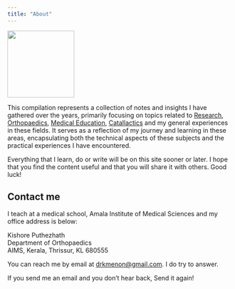 ```yaml
---
title: "About"
---
```


![](image/knotes.png){width="150"}

This compilation represents a collection of notes and insights I have gathered over the years, primarily focusing on topics related to [Research](https://www.knotes.co.in/research/research%20methodology/science), [Orthopaedics](https://www.knotes.co.in/orthopaedics/basic%20science/bone), [Medical Education](https://www.knotes.co.in/medical%20education/zotero), [Catallactics](https://www.knotes.co.in/practical%20catallactics/personal/speculation) and my general experiences in these fields. It serves as a reflection of my journey and learning in these areas, encapsulating both the technical aspects of these subjects and the practical experiences I have encountered.

Everything that I learn, do or write will be on this site sooner or later. I hope that you find the content useful and that you will share it with others. Good luck!

## Contact me {#sec-contact-me}

I teach at a medical school, Amala Institute of Medical Sciences and my office address is below:

Kishore Puthezhath\
Department of Orthopaedics\
AIMS, Kerala, Thrissur, KL 680555

You can reach me by email at [drkmenon\@gmail.com](mailto:drkmenon@gmail.com){.email}. I do try to answer.

If you send me an email and you don't hear back, Send it again!
